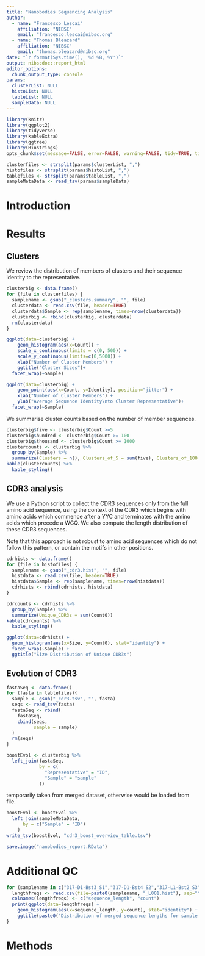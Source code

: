 ---
title: "Nanobodies Sequencing Analysis"
author: 
  - name: "Francesco Lescai"
    affiliation: "NIBSC"
    email: "francesco.lescai@nibsc.org"
  - name: "Thomas Bleazard"
    affiliation: "NIBSC"
    email: "thomas.bleazard@nibsc.org"
date: "`r format(Sys.time(), '%d %B, %Y')`"
output: nibscdoc::report_html
editor_options:
  chunk_output_type: console
params:
  clusterList: NULL
  histoList: NULL
  tableList: NULL
  sampleData: NULL
---

```{R, echo=FALSE, message=FALSE, error=FALSE, warning=FALSE}
library(knitr)
library(ggplot2)
library(tidyverse)
library(kableExtra)
library(ggtree)
library(Biostrings)
opts_chunk$set(message=FALSE, error=FALSE, warning=FALSE, tidy=TRUE, tidy.opts=list(blank=FALSE), cache=TRUE, cache.lazy = FALSE, echo = FALSE,  results = 'asis', fig.pos='H', fig.wide=TRUE)
```

```{R dataprep}
clusterfiles <- strsplit(params$clusterList, ",")
histofiles <- strsplit(params$histoList, ",")
tablefiles <- strsplit(params$tableList, ",")
sampleMetaData <- read_tsv(params$sampleData)
```


# Introduction



# Results 

## Clusters


We review the distribution of members of clusters and their sequence identity to the representative.



```{R clustermembership}
clusterbig <- data.frame()
for (file in clusterfiles) {
  samplename <- gsub("_clusters.summary", "", file)
  clusterdata <- read.csv(file, header=TRUE)
  clusterdata$Sample <- rep(samplename, times=nrow(clusterdata))
  clusterbig <- rbind(clusterbig, clusterdata)
  rm(clusterdata)
}
```


```{R clusterSizePlot}
ggplot(data=clusterbig) +
    geom_histogram(aes(x=Count)) +
    scale_x_continuous(limits = c(0, 500)) +
    scale_y_continuous(limits=c(0,5000)) +
    xlab("Number of Cluster Members") +
    ggtitle("Cluster Sizes")+
  facet_wrap(~Sample)
```


```{R clusterMembersPlot}
ggplot(data=clusterbig) +
    geom_point(aes(x=Count, y=Identity), position="jitter") +
    xlab("Number of Cluster Members") +
    ylab("Average Sequence Identity\nto Cluster Representative")+
  facet_wrap(~Sample)
```



We summarise cluster counts based on the number of member sequences.

```{R clustercountsTable}
clusterbig$five <- clusterbig$Count >=5
clusterbig$hundred <- clusterbig$Count >= 100
clusterbig$thousand <- clusterbig$Count >= 1000
clustercounts <- clusterbig %>%
  group_by(Sample) %>%
  summarize(Clusters = n(), Clusters_of_5 = sum(five), Clusters_of_100 = sum(hundred), Clusters_of_1000 = sum(thousand))
kable(clustercounts) %>%
  kable_styling()
```



## CDR3 analysis 




We use a Python script to collect the CDR3 sequences only from the full amino acid sequence, using the context of the CDR3 which begins with amino acids which commence after a YYC and terminates with the amino acids which precede a WGQ. We also compute the length distribution of these CDR3 sequences.

Note that this approach is not robust to amino acid sequences which do not follow this pattern, or contain the motifs in other positions.



```{R cdrhistogram}
cdrhists <- data.frame()
for (file in histofiles) {
  samplename <- gsub("_cdr3.hist", "", file)
  histdata <- read.csv(file, header=TRUE)
  histdata$Sample <- rep(samplename, times=nrow(histdata))
  cdrhists <- rbind(cdrhists, histdata)
}
```


```{r CDR3countsTable}
cdrcounts <- cdrhists %>%
  group_by(Sample) %>%
  summarize(Unique_CDR3s = sum(Count0))
kable(cdrcounts) %>%
  kable_styling()
```



```{r CDR3sizeplot}
ggplot(data=cdrhists) +
  geom_histogram(aes(x=Size, y=Count0), stat="identity") +
  facet_wrap(~Sample) +
  ggtitle("Size Distribution of Unique CDR3s")
```


## Evolution of CDR3 




```{r fastaRep}
fastaSeq <- data.frame()
for (fasta in tablefiles){
  sample <- gsub("_cdr3.tsv", "", fasta)
  seqs <- read_tsv(fasta)
  fastaSeq <- rbind(
    fastaSeq,
    cbind(seqs,
          sample = sample)
  )
  rm(seqs)
}
```


```{r mergeData}
boostEvol <- clusterbig %>%
  left_join(fastaSeq,
            by = c(
              "Representative" = "ID",
              "Sample" = "sample"
            ))
```

temporarily taken from merged dataset, otherwise would be loaded from file.

```{r sampleMetaData}
boostEvol <- boostEvol %>%
  left_join(sampleMetaData,
      by = c("Sample" = "ID")
    )
write_tsv(boostEvol, "cdr3_boost_overview_table.tsv")
```


```{R saveImage}
save.image("nanobodies_report.RData")
```




# Additional QC


```{r viewlengthdist, eval=FALSE}
for (samplename in c("317-D1-Bst3_S1","317-D1-Bst4_S2","317-L1-Bst2_S3","317-L1-Bst3_S4","317-L1-Bst4_S5")) {
  lengthfreqs <- read.csv(file=paste0(samplename, "_L001.hist"), sep="\t", header=FALSE)
  colnames(lengthfreqs) <- c("sequence_length", "count")
  print(ggplot(data=lengthfreqs) +
    geom_histogram(aes(x=sequence_length, y=count), stat="identity") +
    ggtitle(paste0("Distribution of merged sequence lengths for sample ",samplename)))
}
```



# Methods

